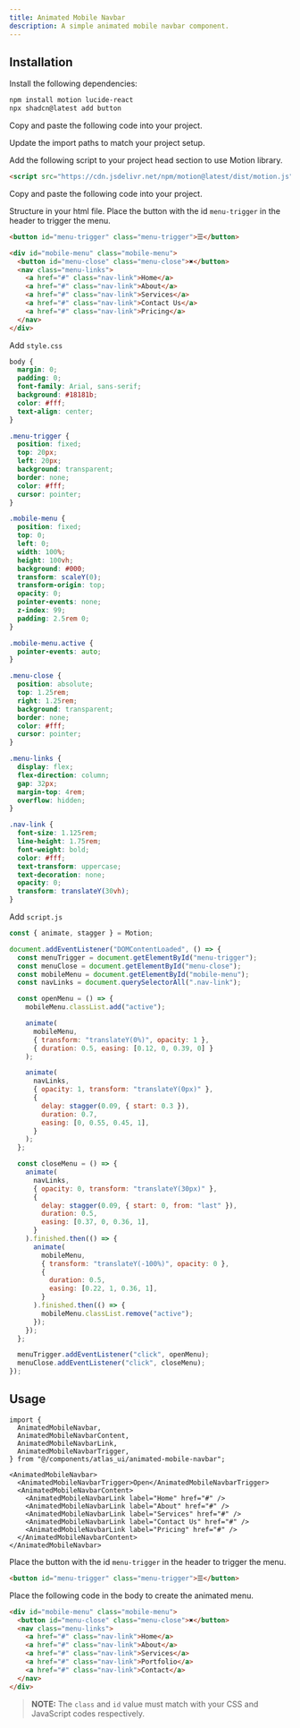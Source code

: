 ```yaml
---
title: Animated Mobile Navbar
description: A simple animated mobile navbar component.
---
```


<ComponentPreview
  name="animated-mobile-navbar-demo"
/>

## Installation

<UsageTabs>

<TabsContent value="React/Next">

<Steps>

<Step>Install the following dependencies:</Step>

```bash
npm install motion lucide-react
npx shadcn@latest add button
```

<Step>Copy and paste the following code into your project.</Step>

<ComponentSource name="animated-mobile-navbar" filePath="components/atlas_ui/animated-mobile-navbar.tsx" />

<Step>Update the import paths to match your project setup.</Step>

</Steps>

</TabsContent>

<TabsContent value="JavaScript">

<Steps>

<Step>Add the following script to your project head section to use Motion library.</Step>

```html
<script src="https://cdn.jsdelivr.net/npm/motion@latest/dist/motion.js"></script>
```

<Step>Copy and paste the following code into your project.</Step>

Structure in your html file. Place the button with the id `menu-trigger` in the header to trigger the menu.

```html 
<button id="menu-trigger" class="menu-trigger">☰</button>

<div id="mobile-menu" class="mobile-menu">
  <button id="menu-close" class="menu-close">✖</button>
  <nav class="menu-links">
    <a href="#" class="nav-link">Home</a>
    <a href="#" class="nav-link">About</a>
    <a href="#" class="nav-link">Services</a>
    <a href="#" class="nav-link">Contact Us</a>
    <a href="#" class="nav-link">Pricing</a>
  </nav>
</div>
```

<Step>Add `style.css` </Step>

```css
body {
  margin: 0;
  padding: 0;
  font-family: Arial, sans-serif;
  background: #18181b;
  color: #fff;
  text-align: center;
}

.menu-trigger {
  position: fixed;
  top: 20px;
  left: 20px;
  background: transparent;
  border: none;
  color: #fff;
  cursor: pointer;
}

.mobile-menu {
  position: fixed;
  top: 0;
  left: 0;
  width: 100%;
  height: 100vh;
  background: #000;
  transform: scaleY(0);
  transform-origin: top;
  opacity: 0;
  pointer-events: none;
  z-index: 99;
  padding: 2.5rem 0;
}

.mobile-menu.active {
  pointer-events: auto;
}

.menu-close {
  position: absolute;
  top: 1.25rem;
  right: 1.25rem;
  background: transparent;
  border: none;
  color: #fff;
  cursor: pointer;
}

.menu-links {
  display: flex;
  flex-direction: column;
  gap: 32px;
  margin-top: 4rem;
  overflow: hidden;
}

.nav-link {
  font-size: 1.125rem;
  line-height: 1.75rem;
  font-weight: bold;
  color: #fff;
  text-transform: uppercase;
  text-decoration: none;
  opacity: 0;
  transform: translateY(30vh);
}
```

<Step>Add `script.js`</Step>

```js
const { animate, stagger } = Motion;

document.addEventListener("DOMContentLoaded", () => {
  const menuTrigger = document.getElementById("menu-trigger");
  const menuClose = document.getElementById("menu-close");
  const mobileMenu = document.getElementById("mobile-menu");
  const navLinks = document.querySelectorAll(".nav-link");

  const openMenu = () => {
    mobileMenu.classList.add("active");

    animate(
      mobileMenu,
      { transform: "translateY(0%)", opacity: 1 },
      { duration: 0.5, easing: [0.12, 0, 0.39, 0] }
    );

    animate(
      navLinks,
      { opacity: 1, transform: "translateY(0px)" },
      {
        delay: stagger(0.09, { start: 0.3 }),
        duration: 0.7,
        easing: [0, 0.55, 0.45, 1],
      }
    );
  };

  const closeMenu = () => {
    animate(
      navLinks,
      { opacity: 0, transform: "translateY(30px)" },
      {
        delay: stagger(0.09, { start: 0, from: "last" }),
        duration: 0.5,
        easing: [0.37, 0, 0.36, 1],
      }
    ).finished.then(() => {
      animate(
        mobileMenu,
        { transform: "translateY(-100%)", opacity: 0 },
        {
          duration: 0.5,
          easing: [0.22, 1, 0.36, 1],
        }
      ).finished.then(() => {
        mobileMenu.classList.remove("active");
      });
    });
  };

  menuTrigger.addEventListener("click", openMenu);
  menuClose.addEventListener("click", closeMenu);
});
```

</Steps>

</TabsContent>

</UsageTabs>

## Usage

<UsageTabs>

<TabsContent value="React/Next">

```tsx
import {
  AnimatedMobileNavbar,
  AnimatedMobileNavbarContent,
  AnimatedMobileNavbarLink,
  AnimatedMobileNavbarTrigger,
} from "@/components/atlas_ui/animated-mobile-navbar";
```

```tsx
<AnimatedMobileNavbar>
  <AnimatedMobileNavbarTrigger>Open</AnimatedMobileNavbarTrigger>
  <AnimatedMobileNavbarContent>
    <AnimatedMobileNavbarLink label="Home" href="#" />
    <AnimatedMobileNavbarLink label="About" href="#" />
    <AnimatedMobileNavbarLink label="Services" href="#" />
    <AnimatedMobileNavbarLink label="Contact Us" href="#" />
    <AnimatedMobileNavbarLink label="Pricing" href="#" />
  </AnimatedMobileNavbarContent>
</AnimatedMobileNavbar>
```

</TabsContent>

<TabsContent value="JavaScript">

Place the button with the id `menu-trigger` in the header to trigger the menu.

```html
<button id="menu-trigger" class="menu-trigger">☰</button>
```

Place the following code in the body to create the animated menu.

```html
<div id="mobile-menu" class="mobile-menu">
  <button id="menu-close" class="menu-close">✖</button>
  <nav class="menu-links">
    <a href="#" class="nav-link">Home</a>
    <a href="#" class="nav-link">About</a>
    <a href="#" class="nav-link">Services</a>
    <a href="#" class="nav-link">Portfolio</a>
    <a href="#" class="nav-link">Contact</a>
  </nav>
</div>
```
> **NOTE:** The `class` and `id` value must match with your CSS and JavaScript codes respectively.


</TabsContent>

</UsageTabs>
